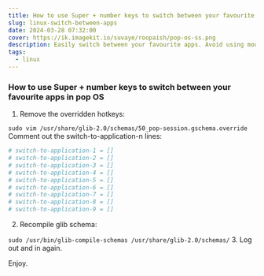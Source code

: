 ```yaml
---
title: How to use Super + number keys to switch between your favourite apps in pop OS
slug: linux-switch-between-apps
date: 2024-03-28 07:32:00
cover: https://ik.imagekit.io/suvaye/roopaish/pop-os-ss.png
description: Easily switch between your favourite apps. Avoid using mouse too much.
tags:
  - linux
---
```


### How to use Super + number keys to switch between your favourite apps in pop OS

1. Remove the overridden hotkeys:

`sudo vim /usr/share/glib-2.0/schemas/50_pop-session.gschema.override`
Comment out the switch-to-application-n lines:

```bash
# switch-to-application-1 = []
# switch-to-application-2 = []
# switch-to-application-3 = []
# switch-to-application-4 = []
# switch-to-application-5 = []
# switch-to-application-6 = []
# switch-to-application-7 = []
# switch-to-application-8 = []
# switch-to-application-9 = []
```

2. Recompile glib schema:

`sudo /usr/bin/glib-compile-schemas /usr/share/glib-2.0/schemas/` 3. Log out and in again.

Enjoy.
